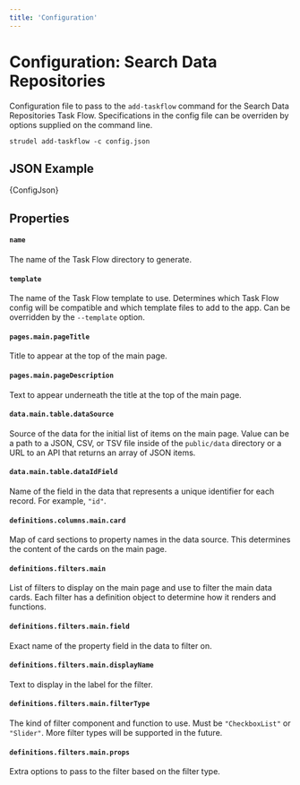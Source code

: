 ```yaml
---
title: 'Configuration'
---
```



# Configuration: Search Data Repositories

Configuration file to pass to the `add-taskflow` command for the Search Data Repositories Task Flow. Specifications in the config file can be overriden by options supplied on the command line.

```
strudel add-taskflow -c config.json
```

## JSON Example

<CodeBlock language="json">{ConfigJson}</CodeBlock>

## Properties

#### `name`

The name of the Task Flow directory to generate.

#### `template`

The name of the Task Flow template to use. Determines which Task Flow config will be compatible and which template files to add to the app. Can be overridden by the `--template` option.

#### `pages.main.pageTitle`

Title to appear at the top of the main page.

#### `pages.main.pageDescription`

Text to appear underneath the title at the top of the main page.

#### `data.main.table.dataSource`

Source of the data for the initial list of items on the main page. Value can be a path to a JSON, CSV, or TSV file inside of the `public/data` directory or a URL to an API that returns an array of JSON items.

#### `data.main.table.dataIdField`

Name of the field in the data that represents a unique identifier for each record. For example, `"id"`.

#### `definitions.columns.main.card`

Map of card sections to property names in the data source. This determines the content of the cards on the main page.

#### `definitions.filters.main`

List of filters to display on the main page and use to filter the main data cards. Each filter has a definition object to determine how it renders and functions.

#### `definitions.filters.main.field`

Exact name of the property field in the data to filter on. 

#### `definitions.filters.main.displayName`

Text to display in the label for the filter.

#### `definitions.filters.main.filterType`

The kind of filter component and function to use. Must be `"CheckboxList"` or `"Slider"`. More filter types will be supported in the future.

#### `definitions.filters.main.props`

Extra options to pass to the filter based on the filter type.
